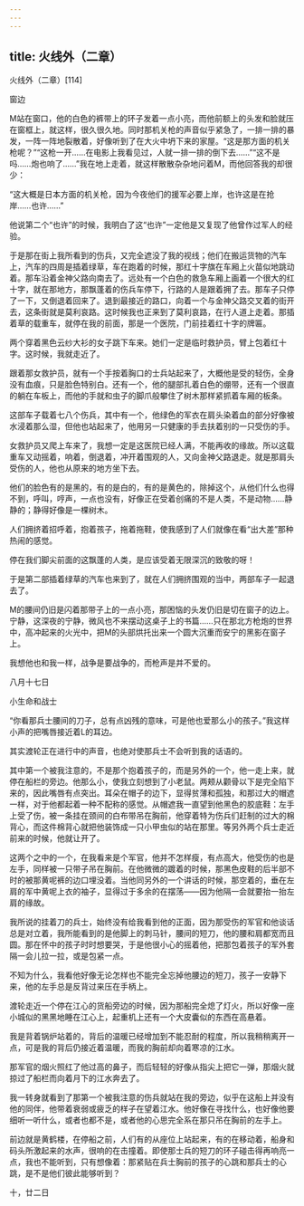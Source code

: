 ```yaml
---
---
---
```

title: 火线外（二章）
---




火线外（二章）[114]



窗边


M站在窗口，他的白色的裤带上的环子发着一点小亮，而他前额上的头发和脸就压在窗框上，就这样，很久很久地。同时那机关枪的声音似乎紧急了，一排一排的暴发，一阵一阵地裂散着，好像听到了在大火中坍下来的家屋。“这是那方面的机关枪呢？”“这枪一开……在电影上我看见过，人就一排一排的倒下去……”“这不是吗……炮也响了……”我在地上走着，就这样散散杂杂地问着M，而他回答我的却很少：

“这大概是日本方面的机关枪，因为今夜他们的援军必要上岸，也许这是在抢岸……也许……”

他说第二个“也许”的时候，我明白了这“也许”一定他是又复现了他曾作过军人的经验。

于是那在街上我所看到的伤兵，又完全遮没了我的视线；他们在搬运货物的汽车上，汽车的四周是插着绿草，车在跑着的时候，那红十字旗在车厢上火苗似地跳动着。那车沿着金神父路向南去了。远处有一个白色的救急车厢上画着一个很大的红十字，就在那地方，那飘蓬着的伤兵车停下，行路的人是跟着拥了去。那车子只停了一下，又倒退着回来了。退到最接近的路口，向着一个与金神父路交叉着的街开去，这条街就是莫利哀路。这时候我也正来到了莫利哀路，在行人道上走着。那插着草的载重车，就停在我的前面，那是一个医院，门前挂着红十字的牌匾。

两个穿着黑色云纱大衫的女子跳下车来。她们一定是临时救护员，臂上包着红十字。这时候，我就走近了。

跟着那女救护员，就有一个手按着胸口的士兵站起来了，大概他是受的轻伤，全身没有血痕，只是脸色特别白。还有一个，他的腿部扎着白色的绷带，还有一个很直的躺在车板上，而他的手就和虫子的脚爪般攀住了树木那样紧抓着车厢的板条。

这部车子载着七八个伤兵，其中有一个，他绿色的军衣在肩头染着血的部分好像被水浸着那么湿，但他也站起来了，他用另一只健康的手去扶着别的一只受伤的手。

女救护员又爬上车来了，我想一定是这医院已经人满，不能再收的缘故。所以这载重车又动摇着，响着，倒退着，冲开着围观的人，又向金神父路退走。就是那肩头受伤的人，他也从原来的地方坐下去。

他们的脸色有的是黑的，有的是白的，有的是黄色的，除掉这个，从他们什么也得不到，呼叫，哼声，一点也没有，好像正在受着创痛的不是人类，不是动物……静静的；静得好像是一棵树木。

人们拥挤着招呼着，抱着孩子，拖着拖鞋，使我感到了人们就像在看“出大差”那种热闹的感觉。

停在我们脚尖前面的这飘蓬的人类，是应该受着无限深沉的致敬的呀！

于是第二部插着绿草的汽车也来到了，就在人们拥挤围观的当中，两部车子一起退去了。

M的腰间仍旧是闪着那带子上的一点小亮，那困恼的头发仍旧是切在窗子的边上。宁静，这深夜的宁静，微风也不来摆动这桌子上的书篇……只在那北方枪炮的世界中，高冲起来的火光中，把M的头部烘托出来一个圆大沉重而安宁的黑影在窗子上。

我想他也和我一样，战争是要战争的，而枪声是并不爱的。

八月十七日





小生命和战士


“你看那兵士腰间的刀子，总有点凶残的意味，可是他也爱那么小的孩子。”我这样小声的把嘴唇接近着L的耳边。

其实渡轮正在进行中的声音，也绝对使那兵士不会听到我的话语的。

其中第一个被我注意的，不是那个抱着孩子的，而是另外的一个，他一走上来，就停在船栏的旁边。他那么小，使我立刻想到了小老鼠。两颊从颧骨以下是完全陷下来的，因此嘴唇有点突出。耳朵在帽子的边下，显得贫薄和孤独，和那过大的帽遮一样，对于他都起着一种不配称的感觉。从帽遮我一直望到他黑色的胶底鞋：左手上受了伤，被一条挂在颈间的白布带吊在胸前，他穿着特为伤兵们赶制的过大的棉背心，而这件棉背心就把他装饰成一只小甲虫似的站在那里。等另外两个兵士走近前来的时候，他就让开了。

这两个之中的一个，在我看来是个军官，他并不怎样瘦，有点高大，他受伤的也是左手，同样被一只带子吊在胸前。在他微微的踱着的时候，那黑色皮鞋的后半部不时的被那黄呢裤的边口埋没着。当他同另外的一个讲话的时候，那空着的，垂在左肩的军中黄呢上衣的袖子，显得过于多余的在摆荡——因为他隔一会就要抬一抬左肩的缘故。

我所说的挂着刀的兵士，始终没有给我看到他的正面，因为那受伤的军官和他谈话总是对立着，我所能看到的是他脚上的刺马针，腰间的短刀，他的腰和肩都宽而且圆。那在怀中的孩子时时想要哭，于是他很小心的摇着他，把那包着孩子的军外套隔一会儿拉一拉，或是包紧一点。

不知为什么，我看他好像无论怎样也不能完全忘掉他腰边的短刀，孩子一安静下来，他的左手总是反背过来压在手柄上。

渡轮走近一个停在江心的货船旁边的时候，因为那船完全熄了灯火，所以好像一座小城似的黑黑地睡在江心上，起重机上还有一个大皮囊似的东西在高悬着。

我是背着锅炉站着的，背后的温暖已经增加到不能忍耐的程度，所以我稍稍离开一点，可是我的背后仍接近着温暖，而我的胸前却向着寒凉的江水。

那军官的烟火照红了他过高的鼻子，而后轻轻的好像从指尖上把它一弹，那烟火就掠过了船栏而向着月下的江水奔去了。

我一转身就看到了那第一个被我注意的伤兵就站在我的旁边，似乎在这船上并没有他的同伴，他带着衰弱或疲乏的样子在望着江水。他好像在寻找什么，也好像他要细听一听什么，或者也都不是，或者他的心思完全系在那只吊在胸前的左手上。

前边就是黄鹤楼，在停船之前，人们有的从座位上站起来，有的在移动着，船身和码头所激起来的水声，很响的在击撞着。即使那士兵的短刀的环子碰击得再响亮一点，我也不能听到，只有想像着：那紧贴在兵士胸前的孩子的心跳和那兵士的心跳，是不是他们彼此能够听到？

十，廿二日